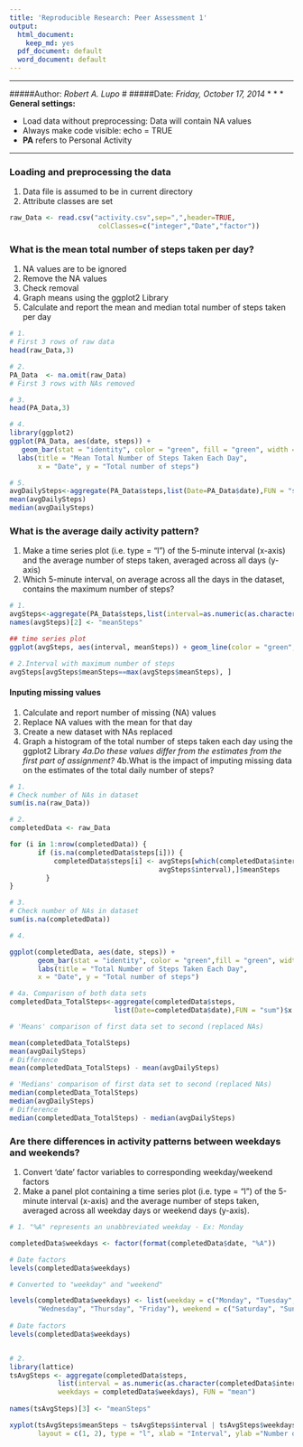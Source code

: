```yaml
---
title: 'Reproducible Research: Peer Assessment 1'
output:
  html_document:
    keep_md: yes
  pdf_document: default
  word_document: default
---
```

* * *
#####Author: *Robert A. Lupo*
#
#####Date: *Friday, October 17, 2014*
* * * 
**General settings:**

  * Load data without preprocessing: Data will contain NA values
  * Always make code visible: echo = TRUE
  * **PA** refers to Personal Activity

* * * 
### Loading and preprocessing the data
1. Data file is assumed to be in current directory
2. Attribute classes are set 

```r
raw_Data <- read.csv("activity.csv",sep=",",header=TRUE,
                      colClasses=c("integer","Date","factor"))

```

### What is the mean total number of steps taken per day?
1. NA values are to be ignored
2. Remove the NA values
3. Check removal
4. Graph means using the ggplot2 Library
5. Calculate and report the mean and median total number of steps taken per day

```r
# 1. 
# First 3 rows of raw data
head(raw_Data,3)

# 2.
PA_Data  <- na.omit(raw_Data)
# First 3 rows with NAs removed

# 3.
head(PA_Data,3)

# 4.
library(ggplot2)
ggplot(PA_Data, aes(date, steps)) + 
   geom_bar(stat = "identity", color = "green", fill = "green", width = 0.7) + 
  labs(title = "Mean Total Number of Steps Taken Each Day", 
       x = "Date", y = "Total number of steps")

# 5.
avgDailySteps<-aggregate(PA_Data$steps,list(Date=PA_Data$date),FUN = "sum")$x
mean(avgDailySteps)
median(avgDailySteps)
```

### What is the average daily activity pattern?
1. Make a time series plot (i.e. type = "l") of the 5-minute interval (x-axis) and the average number of steps taken, averaged across all days (y-axis)
2. Which 5-minute interval, on average across all the days in the dataset, contains the maximum number of steps?

```r
# 1.
avgSteps<-aggregate(PA_Data$steps,list(interval=as.numeric(as.character(PA_Data$interval))),FUN=mean)
names(avgSteps)[2] <- "meanSteps"

## time series plot
ggplot(avgSteps, aes(interval, meanSteps)) + geom_line(color = "green", size = 0.8) + labs(title = "Time Series Plot: 5-minute Interval", x = "5 minute intervals", y = "Average Number of Steps")

# 2.Interval with maximum number of steps
avgSteps[avgSteps$meanSteps==max(avgSteps$meanSteps), ]


```

#### Inputing missing values
1. Calculate and report number of missing (NA) values 
2. Replace NA values with the mean for that day
3. Create a new dataset with NAs replaced
4. Graph a histogram of the total number of steps taken each day 
   using the ggplot2 Library
*4a.Do these values differ from the estimates from the first part of assignment? 
*4b.What is the impact of imputing missing data on the estimates of 
    the total daily number of steps?

```r
# 1.
# Check number of NAs in dataset
sum(is.na(raw_Data))

# 2.
completedData <- raw_Data

for (i in 1:nrow(completedData)) {
       if (is.na(completedData$steps[i])) {
           completedData$steps[i] <- avgSteps[which(completedData$interval[i] == 
                                     avgSteps$interval),]$meanSteps
         }
}

# 3.
# Check number of NAs in dataset
sum(is.na(completedData))

# 4.

ggplot(completedData, aes(date, steps)) + 
       geom_bar(stat = "identity", color = "green",fill = "green", width = 0.7)+ 
       labs(title = "Total Number of Steps Taken Each Day", 
       x = "Date", y = "Total number of steps")

# 4a. Comparison of both data sets
completedData_TotalSteps<-aggregate(completedData$steps,
                          list(Date=completedData$date),FUN = "sum")$x

# 'Means' comparison of first data set to second (replaced NAs)

mean(completedData_TotalSteps)
mean(avgDailySteps)
# Difference
mean(completedData_TotalSteps) - mean(avgDailySteps)

# 'Medians' comparison of first data set to second (replaced NAs)
median(completedData_TotalSteps)
median(avgDailySteps)
# Difference
median(completedData_TotalSteps) - median(avgDailySteps)


```


### Are there differences in activity patterns between weekdays and weekends?

1. Convert 'date' factor variables to corresponding weekday/weekend factors
2. Make a panel plot containing a time series plot (i.e. type = "l") of the 
   5-minute interval (x-axis) and the average number of steps taken, 
   averaged across all weekday days or weekend days (y-axis). 
   
``` r
# 1. "%A" represents an unabbreviated weekday - Ex: Monday

completedData$weekdays <- factor(format(completedData$date, "%A"))

# Date factors
levels(completedData$weekdays)

# Converted to "weekday" and "weekend"

levels(completedData$weekdays) <- list(weekday = c("Monday", "Tuesday",
       "Wednesday", "Thursday", "Friday"), weekend = c("Saturday", "Sunday"))
       
# Date factors       
levels(completedData$weekdays)


# 2.
library(lattice)
tsAvgSteps <- aggregate(completedData$steps, 
            list(interval = as.numeric(as.character(completedData$interval)), 
            weekdays = completedData$weekdays), FUN = "mean")
                      
names(tsAvgSteps)[3] <- "meanSteps"

xyplot(tsAvgSteps$meanSteps ~ tsAvgSteps$interval | tsAvgSteps$weekdays, 
       layout = c(1, 2), type = "l", xlab = "Interval", ylab ="Number of steps")

```



